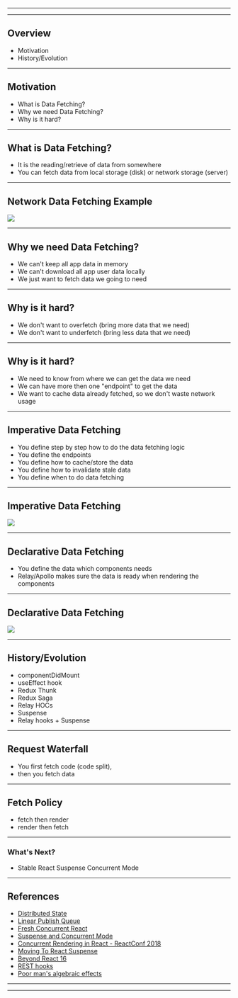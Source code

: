 


<Head>
  <title>Taming Data Fetching</title>
</Head>

<Cover />

---

<Intro />

---

## Overview

<ul>
    <Appear>
        <li>
            Motivation
        </li>
        <li>
            History/Evolution
        </li>
    </Appear>
</ul>

---

## Motivation

- What is Data Fetching?
- Why we need Data Fetching?
- Why is it hard?

---

## What is Data Fetching?

- It is the reading/retrieve of data from somewhere
- You can fetch data from local storage (disk) or network storage (server)

---

## Network Data Fetching Example

<Img src='./img/request.png' width={500} />

---

## Why we need Data Fetching?

- We can't keep all app data in memory
- We can't download all app user data locally
- We just want to fetch data we going to need

---

## Why is it hard?

- We don't want to overfetch (bring more data that we need)
- We don't want to underfetch (bring less data that we need)
---

## Why is it hard?

- We need to know from where we can get the data we need
- We can have more then one "endpoint" to get the data
- We want to cache data already fetched, so we don't waste network usage
---

## Imperative Data Fetching

- You define step by step how to do the data fetching logic
- You define the endpoints
- You define how to cache/store the data
- You define how to invalidate stale data
- You define when to do data fetching

---

## Imperative Data Fetching

<Img src='./img/getPosts.png' width={400} />

---

## Declarative Data Fetching

- You define the data which components needs
- Relay/Apollo makes sure the data is ready when rendering the components

---

## Declarative Data Fetching

<Img src='./img/declarative.png' width={500} />

---

## History/Evolution

- componentDidMount
- useEffect hook
- Redux Thunk
- Redux Saga
- Relay HOCs
- Suspense
- Relay hooks + Suspense

---

## Request Waterfall

- You first fetch code (code split),
- then you fetch data

---

## Fetch Policy

- fetch then render
- render then fetch

---

### What's Next?

- Stable React Suspense Concurrent Mode

---

## References

- [Distributed State](https://dev.to/mattkrick/distributed-state-101-why-i-forked-facebook-s-relay-1p7d)
- [Linear Publish Queue](https://github.com/mattkrick/relay-linear-publish-queue)
- [Fresh Concurrent React](https://github.com/sw-yx/fresh-concurrent-react/)
- [Suspense and Concurrent Mode](https://dev.to/pomber/about-react-suspense-and-concurrent-mode-21aj)
- [Concurrent Rendering in React - ReactConf 2018](https://www.youtube.com/watch?v=ByBPyMBTzM0&feature=youtu.be&t=1312)
- [Moving To React Suspense](https://www.youtube.com/watch?v=SCQgE4mTnjU)
- [Beyond React 16](https://www.youtube.com/watch?v=nLF0n9SACd4)
- [REST hooks](https://resthooks.io/)
- [Poor man's algebraic effects](https://mobile.twitter.com/sebmarkbage/status/941214259505119232)

---

<Thanks />

---

<Feedback />
